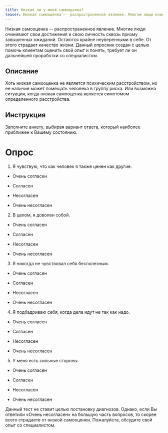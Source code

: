 ```yaml
---
title: Низкая ли у меня самооценка?
teaser: Низкая самооценка -- распространенное явление. Многие люди очинивают свои достижения и свою личность сквозь призму завышенных ожиданий. Остаются крайне неуверенными в себе. От этого страдает качество жизни. Данный опросник создан с целью помочь клиентам оценить свой опыт и понять, требует ли он дальнейшей проработки со специалистом.
---
```


Низкая самооценка -- распространенное явление. Многие люди очинивают
свои достижения и свою личность сквозь призму завышенных ожиданий.
Остаются крайне неуверенными в себе. От этого страдает качество жизни.
Данный опросник создан с целью помочь клиентам оценить свой опыт и
понять, требует ли он дальнейшей проработки со специалистом.

## Описание

Хоть низкая самооценка не является психическим расстройством, но ее
наличие может помещать человека в группу риска. Или возможна ситуация,
когда низкая самооценка является симптомом определенного расстройства.

## Инструкция

Заполните анкету, выбирая вариант ответа, который наиболее приближен к
Вашему состоянию.

# Опрос

1.  Я чувствую, что как человек я также ценен как другие.

-   Очень согласен

-   Согласен

-   Несогласен

-   Очень несогласен

2.  В целом, я доволен собой.

-   Очень согласен

-   Согласен

-   Несогласен

-   Очень несогласен

3.  Я никогда не чувствовал себя бесполезным.

-   Очень согласен

-   Согласен

-   Несогласен

-   Очень несогласен

4.  Я подбадриваю себя, когда дела идут не так как надо.

-   Очень согласен

-   Согласен

-   Несогласен

-   Очень несогласен

5.  У меня есть сильные стороны.

-   Очень согласен

-   Согласен

-   Несогласен

-   Очень несогласен

Данный тест не ставит целью постановку диагнозов. Однако, если Вы
ответили «Очень несогласен» на большую часть вопросов, то скорее всего
страдаете от низкой самооценки. Пожалуйста, обсудите свой опыт со
специалистом.
